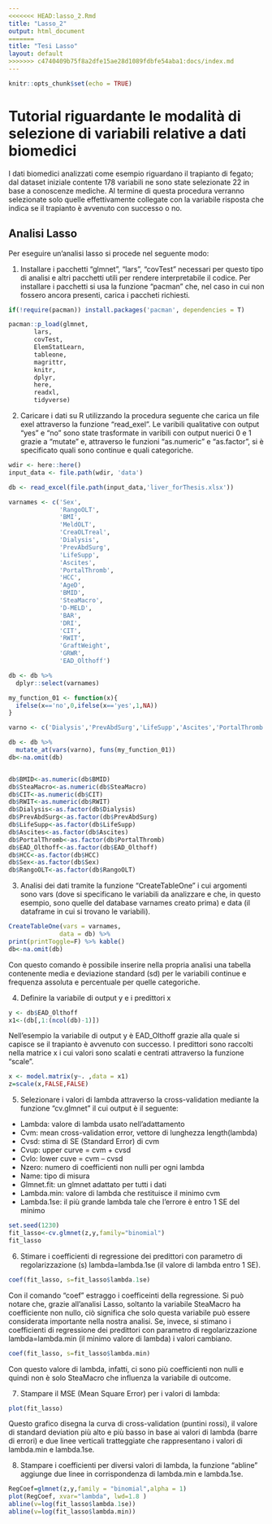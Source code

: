 ```yaml
---
<<<<<<< HEAD:lasso_2.Rmd
title: "Lasso_2"
output: html_document
=======
title: "Tesi Lasso"
layout: default
>>>>>>> c4740409b75f8a2dfe15ae28d1089fdbfe54aba1:docs/index.md
---
```


```r
knitr::opts_chunk$set(echo = TRUE)
```


# Tutorial riguardante le modalità di selezione di variabili relative a dati biomedici

I dati biomedici analizzati come esempio riguardano il trapianto di fegato; dal dataset iniziale contente 178 variabili ne sono state selezionate 22 in base a conoscenze mediche. Al termine di questa procedura verranno selezionate solo quelle effettivamente collegate con la variabile risposta che indica se il trapianto è avvenuto con successo o no.


## Analisi Lasso

Per eseguire un'analisi lasso si procede nel seguente modo:

1. Installare i pacchetti "glmnet", "lars", "covTest" necessari per questo tipo di analisi e altri pacchetti utili per rendere interpretabile il codice. 
Per installare i pacchetti si usa la funzione "pacman" che, nel caso in cui non fossero ancora presenti, carica i paccheti richiesti.

```r
if(!require(pacman)) install.packages('pacman', dependencies = T)

pacman::p_load(glmnet,
       lars,
       covTest,
       ElemStatLearn,
       tableone,
       magrittr,
       knitr,
       dplyr,
       here,
       readxl,
       tidyverse)
```



2. Caricare i dati su R utilizzando la procedura seguente che carica un file exel attraverso la funzione "read_exel". Le varibili qualitative con output "yes" e "no" sono state trasformate in varibili con output nuerici 0 e 1 grazie a "mutate" e, attraverso le funzioni "as.numeric" e "as.factor", si è specificato quali sono continue e quali categoriche.

```r
wdir <- here::here()
input_data <- file.path(wdir, 'data')

db <- read_excel(file.path(input_data,'liver_forThesis.xlsx'))

varnames <- c('Sex',
              'RangoOLT',
              'BMI',
              'MeldOLT',
              'CreaOLTreal',
              'Dialysis',
              'PrevAbdSurg',
              'LifeSupp',
              'Ascites',
              'PortalThromb',
              'HCC',
              'AgeD',
              'BMID',
              'SteaMacro',
              'D-MELD',
              'BAR',
              'DRI',
              'CIT',
              'RWIT',
              'GraftWeight',
              'GRWR',
              'EAD_Olthoff')

db <- db %>% 
  dplyr::select(varnames)

my_function_01 <- function(x){
  ifelse(x=='no',0,ifelse(x=='yes',1,NA))
}

varno <- c('Dialysis','PrevAbdSurg','LifeSupp','Ascites','PortalThromb', 'EAD_Olthoff', 'HCC')

db <- db %>% 
  mutate_at(vars(varno), funs(my_function_01))
db<-na.omit(db)


db$BMID<-as.numeric(db$BMID)
db$SteaMacro<-as.numeric(db$SteaMacro)
db$CIT<-as.numeric(db$CIT)
db$RWIT<-as.numeric(db$RWIT)
db$Dialysis<-as.factor(db$Dialysis)
db$PrevAbdSurg<-as.factor(db$PrevAbdSurg)
db$LifeSupp<-as.factor(db$LifeSupp)
db$Ascites<-as.factor(db$Ascites)
db$PortalThromb<-as.factor(db$PortalThromb)
db$EAD_Olthoff<-as.factor(db$EAD_Olthoff)
db$HCC<-as.factor(db$HCC)
db$Sex<-as.factor(db$Sex)
db$RangoOLT<-as.factor(db$RangoOLT)
```


3. Analisi dei dati tramite la funzione "CreateTableOne" i cui argomenti sono vars (dove si specificano le variabili da analizzare e che, in questo esempio, sono quelle del database varnames creato prima) e data (il dataframe in cui si trovano le variabili).

```r
CreateTableOne(vars = varnames,
              data = db) %>%
print(printToggle=F) %>% kable()
db<-na.omit(db)
```


Con questo comando è possibile inserire nella propria analisi una tabella contenente media e deviazione standard (sd) per le variabili continue e frequenza assoluta e percentuale per quelle categoriche.


4. Definire la variabile di output y e i predittori x

```r
y <- db$EAD_Olthoff 
x1<-(db[,1:(ncol(db)-1)])
```
 
Nell'esempio la variabile di output y è EAD_Olthoff grazie alla quale si capisce se il trapianto è avvenuto con successo. I predittori sono raccolti nella matrice x i cui valori sono scalati e centrati attraverso la funzione "scale".

```r
x <- model.matrix(y~. ,data = x1)
z=scale(x,FALSE,FALSE)
```


5. Selezionare i valori di lambda attraverso la cross-validation mediante la funzione "cv.glmnet" il cui output è il seguente:
-	Lambda: valore di lambda usato nell’adattamento
-	Cvm: mean cross-validation error, vettore di lunghezza length(lambda)
-	Cvsd: stima di SE (Standard Error) di cvm
-	Cvup: upper curve = cvm + cvsd
-	Cvlo: lower cuve = cvm – cvsd
-	Nzero:  numero di coefficienti non nulli per ogni lambda
-	Name: tipo di misura
-	Glmnet.fit: un glmnet adattato per tutti i dati
-	Lambda.min: valore di lambda che restituisce il minimo cvm
-	Lambda.1se: il più grande lambda tale che l’errore è entro 1 SE del minimo

```r
set.seed(1230)
fit_lasso<-cv.glmnet(z,y,family="binomial")
fit_lasso
```


6. Stimare i coefficienti di regressione dei predittori con parametro di regolarizzazione (s) lambda=lambda.1se (il valore di lambda entro 1 SE).

```r
coef(fit_lasso, s=fit_lasso$lambda.1se)
```

Con il comando "coef" estraggo i coefficeinti della regressione. Si può notare che, grazie all'analisi Lasso, soltanto la variabile SteaMacro ha coefficiente non nullo, ciò significa che solo questa variabile può essere considerata importante nella nostra analisi.
Se, invece, si stimano i coefficienti di regressione dei predittori con parametro di regolarizzazione lambda=lambda.min (il minimo valore di lambda) i valori cambiano.

```r
coef(fit_lasso, s=fit_lasso$lambda.min)
```

Con questo valore di lambda, infatti, ci sono più coefficienti non nulli e quindi non è solo SteaMacro che influenza la variabile di outcome.

7. Stampare il MSE (Mean Square Error) per i valori di lambda: 

```r
plot(fit_lasso)
```

Questo grafico disegna la curva di cross-validation (puntini rossi), il valore di standard deviation più alto e più basso in base ai valori di lambda (barre di errori) e due linee verticali tratteggiate che rappresentano i valori di lambda.min e lambda.1se.


8. Stampare i coefficienti per diversi valori di lambda, la funzione "abline" aggiunge due linee in corrispondenza di lambda.min e lambda.1se.

```r
RegCoef=glmnet(z,y,family = "binomial",alpha = 1)
plot(RegCoef, xvar="lambda", lwd=1.8 )
abline(v=log(fit_lasso$lambda.1se))
abline(v=log(fit_lasso$lambda.min))
```

